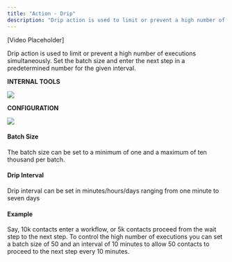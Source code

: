 ```yaml
---
title: "Action - Drip"
description: "Drip action is used to limit or prevent a high number of executions simultaneously. Set the batch size and enter the next step in a predetermined number for the given interval."
---
```


[Video Placeholder]


Drip action is used to limit or prevent a high number of executions simultaneously. Set the batch size and enter the next step in a predetermined number for the given interval.

**INTERNAL TOOLS**

![](https://s3.amazonaws.com/cdn.freshdesk.com/data/helpdesk/attachments/production/155010414519/original/xMtHuQA0IHBq30knaP_eBiG70LYElfcIlQ.png?1697624725)

**CONFIGURATION**

![](https://s3.amazonaws.com/cdn.freshdesk.com/data/helpdesk/attachments/production/155010399573/original/sgZWS-770r7QimmA1f7G_WJggg6q9VfUDA.png?1697619830)

#### Batch Size

The batch size can be set to a minimum of one and a maximum of ten thousand per batch.

#### Drip Interval

Drip interval can be set in minutes/hours/days ranging from one minute to seven days

#### Example

Say, 10k contacts enter a workflow, or 5k contacts proceed from the wait step to the next step. To control the high number of executions you can set a batch size of 50 and an interval of 10 minutes to allow 50 contacts to proceed to the next step every 10 minutes.